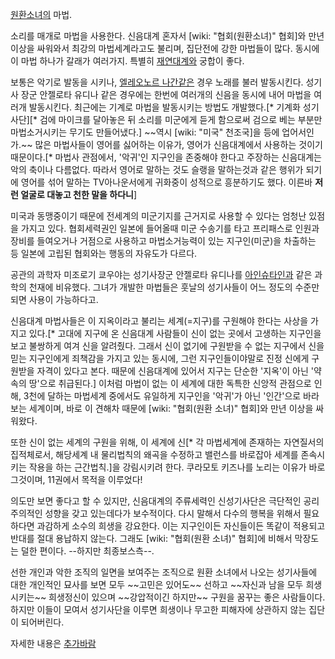 [[원환소녀]]의 마법.

소리를 매개로 마법을 사용한다. 신음대계 혼자서 [wiki: "협회(원환소녀)" 협회]와 만년 이상을 싸워와서 최강의 마법세계라고도 불리며, 집단전에 강한 마법들이 많다. 동시에 이 마법 하나가 갈래가 여러가지. 특별히 [[재연대계]]와 궁합이 좋다.

보통은 악기로 발동을 시키나, [[엘레오노르 나간]]같은 경우 노래를 불러 발동시킨다. 성기사 장군 안젤로타 유디나 같은 경우에는 한번에 여러개의 신음을 동시에 내어 마법을 여러개 발동시킨다. 최근에는 기계로 마법을 발동시키는 방법도 개발했다.[* 기계화 성기사단][* 검에 마이크를 달아놓은 뒤 소리를 미군에게 듣게 함으로써 검으로 베는 부분만 마법소거시키는 무기도 만들어냈다.] ~~역시 [wiki: "미국" 천조국]을 등에 업어서인가.~~ 많은 마법사들이 영어를 싫어하는 이유가, 영어가 신음대계에서 사용하는 것이기 때문이다.[* 마법사 관점에서, '악귀'인 지구인을 존중해야 한다고 주장하는 신음대계는 악의 축이나 다름없다. 따라서 영어로 말하는 것도 슬랭을 말하는것과 같은 행위가 되기에 영어를 섞어 말하는 TV아나운서에게 귀화중이 성적으로 흥분하기도 했다. 이른바 '''저런 얼굴로 대놓고 천한 말을 하다니''']

미국과 동맹중이기 때문에 전세계의 미군기지를 근거지로 사용할 수 있다는 엄청난 있점을 가지고 있다.
협회세력권인 일본에 들어올때 미군 수송기를 타고 프리패스로 인원과 장비를 들여오거나 거점으로 사용하고 마법소거능력이 있는 지구인(미군)을 차출하는 등 일본에 고립된 협회와는 행동의 자유도가 다르다.

공관의 과학자 미조로기 쿄우야는 성기사장군 안젤로타 유디나를 [[아인슈타인]]과 같은 과학의 천재에 비유했다. 그녀가 개발한 마법들은 훗날의 성기사들이 어느 정도의 수준만 되면 사용이 가능하다고.

신음대계 마법사들은 이 지옥이라고 불리는 세계(=지구)를 구원해야 한다는 사상을 가지고 있다.[* 고대에 지구에 온 신음대계 사람들이 신이 없는 곳에서 고생하는 지구인을 보고 불쌍하게 여겨 신을 알려줬다. 그래서 신이 없기에 구원받을 수 없는 지구에서 신을 믿는 지구인에게 죄책감을 가지고 있는 동시에, 그런 지구인들이야말로 진정 신에게 구원받을 자격이 있다고 본다. 때문에 신음대계에 있어서 지구는 단순한 '지옥'이 아닌 '약속의 땅'으로 취급된다.] 이처럼 마법이 없는 이 세계에 대한 독특한 신앙적 관점으로 인해, 3천에 달하는 마법세계 중에서도 유일하게 지구인을 '악귀'가 아닌 '인간'으로 바라보는 세계이며, 바로 이 견해차 때문에 [wiki: "협회(원환 소녀)" 협회]와 만년 이상을 싸워왔다.

또한 신이 없는 세계의 구원을 위해, 이 세계에 신[* 각 마법세계에 존재하는 자연질서의 집적체로서, 해당세계 내 물리법칙의 왜곡을 수정하고 밸런스를 바로잡아 세계를 존속시키는 작용을 하는 근간법칙.]을 강림시키려 한다. 쿠라모토 키즈나를 노리는 이유가 바로 그것이며, 11권에서 목적을 이루었다!

의도만 보면 좋다고 할 수 있지만, 신음대계의 주류세력인 신성기사단은 극단적인 공리주의적인 성향을 갖고 있는데다가 보수적이다. 다시 말해서 다수의 행복을 위해서 필요하다면 과감하게 소수의 희생을 강요한다. 이는 지구인이든 자신들이든 똑같이 적용되고 반대를 절대 용납하지 않는다. 그래도 [wiki: "협회(원환 소녀)" 협회]에 비해서 막장도는 덜한 편이다. --하지만 최종보스측--.

선한 개인과 악한 조직의 일면을 보여주는 조직으로 원환 소녀에서 나오는 성기사들에 대한 개인적인 묘사를 보면 모두 ~~고민은 있어도~~ 선하고 ~~자신과 남을 모두 희생시키는~~ 희생정신이 있으며 ~~강압적이긴 하지만~~ 구원을 꿈꾸는 좋은 사람들이다. 하지만 이들이 모여서 성기사단을 이루면 희생이나 무고한 피해자에 상관하지 않는 집단이 되어버린다.
 

자세한 내용은 [[추가바람]]
